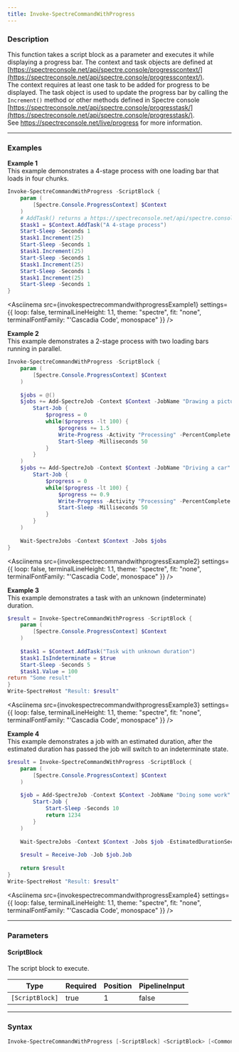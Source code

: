 ```yaml
---
title: Invoke-SpectreCommandWithProgress
---
```









### Description

This function takes a script block as a parameter and executes it while displaying a progress bar. The context and task objects are defined at [https://spectreconsole.net/api/spectre.console/progresscontext/](https://spectreconsole.net/api/spectre.console/progresscontext/).  
The context requires at least one task to be added for progress to be displayed. The task object is used to update the progress bar by calling the `Increment()` method or other methods defined in Spectre console [https://spectreconsole.net/api/spectre.console/progresstask/](https://spectreconsole.net/api/spectre.console/progresstask/).  
See https://spectreconsole.net/live/progress for more information.



---


### Examples


**Example 1**  
This example demonstrates a 4-stage process with one loading bar that loads in four chunks.



```powershell
Invoke-SpectreCommandWithProgress -ScriptBlock {
    param (
        [Spectre.Console.ProgressContext] $Context
    )
    # AddTask() returns a https://spectreconsole.net/api/spectre.console/progresstask/ object
    $task1 = $Context.AddTask("A 4-stage process")
    Start-Sleep -Seconds 1
    $task1.Increment(25)
    Start-Sleep -Seconds 1
    $task1.Increment(25)
    Start-Sleep -Seconds 1
    $task1.Increment(25)
    Start-Sleep -Seconds 1
    $task1.Increment(25)
    Start-Sleep -Seconds 1
}
```
<Asciinema
    src={invokespectrecommandwithprogressExample1}
    settings={{
        loop: false,
        terminalLineHeight: 1.1,
        theme: "spectre",
        fit: "none",
        terminalFontFamily: "'Cascadia Code', monospace"
    }}
/>


**Example 2**  
This example demonstrates a 2-stage process with two loading bars running in parallel.



```powershell
Invoke-SpectreCommandWithProgress -ScriptBlock {
    param (
        [Spectre.Console.ProgressContext] $Context
    )
    
    $jobs = @()
    $jobs += Add-SpectreJob -Context $Context -JobName "Drawing a picture" -Job (
        Start-Job {
            $progress = 0
            while($progress -lt 100) {
                $progress += 1.5
                Write-Progress -Activity "Processing" -PercentComplete $progress
                Start-Sleep -Milliseconds 50
            }
        }
    )
    $jobs += Add-SpectreJob -Context $Context -JobName "Driving a car" -Job (
        Start-Job {
            $progress = 0
            while($progress -lt 100) {
                $progress += 0.9
                Write-Progress -Activity "Processing" -PercentComplete $progress
                Start-Sleep -Milliseconds 50
            }
        }
    )
    
    Wait-SpectreJobs -Context $Context -Jobs $jobs
}
```
<Asciinema
    src={invokespectrecommandwithprogressExample2}
    settings={{
        loop: false,
        terminalLineHeight: 1.1,
        theme: "spectre",
        fit: "none",
        terminalFontFamily: "'Cascadia Code', monospace"
    }}
/>


**Example 3**  
This example demonstrates a task with an unknown (indeterminate) duration.



```powershell
$result = Invoke-SpectreCommandWithProgress -ScriptBlock {
    param (
        [Spectre.Console.ProgressContext] $Context
    )
    
    $task1 = $Context.AddTask("Task with unknown duration")
    $task1.IsIndeterminate = $true
    Start-Sleep -Seconds 5
    $task1.Value = 100
return "Some result"
}
Write-SpectreHost "Result: $result"
```
<Asciinema
    src={invokespectrecommandwithprogressExample3}
    settings={{
        loop: false,
        terminalLineHeight: 1.1,
        theme: "spectre",
        fit: "none",
        terminalFontFamily: "'Cascadia Code', monospace"
    }}
/>


**Example 4**  
This example demonstrates a job with an estimated duration, after the estimated duration has passed the job will switch to an indeterminate state.



```powershell
$result = Invoke-SpectreCommandWithProgress -ScriptBlock {
    param (
        [Spectre.Console.ProgressContext] $Context
    )
    
    $job = Add-SpectreJob -Context $Context -JobName "Doing some work" -Job (
        Start-Job {
            Start-Sleep -Seconds 10
            return 1234
        }
    )
    
    Wait-SpectreJobs -Context $Context -Jobs $job -EstimatedDurationSeconds 5
    
    $result = Receive-Job -Job $job.Job
    
    return $result
}
Write-SpectreHost "Result: $result"
```
<Asciinema
    src={invokespectrecommandwithprogressExample4}
    settings={{
        loop: false,
        terminalLineHeight: 1.1,
        theme: "spectre",
        fit: "none",
        terminalFontFamily: "'Cascadia Code', monospace"
    }}
/>


---


### Parameters
#### **ScriptBlock**

The script block to execute.






|Type           |Required|Position|PipelineInput|
|---------------|--------|--------|-------------|
|`[ScriptBlock]`|true    |1       |false        |





---


### Syntax
```powershell
Invoke-SpectreCommandWithProgress [-ScriptBlock] <ScriptBlock> [<CommonParameters>]
```
